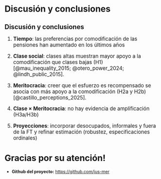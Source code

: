 
# Discusión y conclusiones {background-color="#491106ff"}

## Discusión y conclusiones
:::: {.incremental style="font-size: 120%;"}

1. **Tiempo**: las preferencias por comodificación de las pensiones han aumentado en los últimos años 

2. **Clase social**: clases altas muestran mayor apoyo a la comodificación que clases bajas (H1) [@mau_inequality_2015; @otero_power_2024; @lindh_public_2015].

3. **Meritocracia**: creer que el esfuerzo es recompensado se asocia con más apoyo a la comodificación (H2a y H2b) [@castillo_perceptions_2025].

4. **Clase × Meritocracia**: no hay evidencia de amplificación (H3a/H3b) 

5. **Proyecciones**: incorporar desocupados, informales y fuera de la FT y refinar estimación (robustez, especificaciones ordinales)


::::

# Gracias por su atención! 

-   **Github del proyecto:** <https://github.com/jus-mer>
